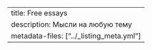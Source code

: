---
title: Free essays
description: Мысли на любую тему
metadata-files: ["../_listing_meta.yml"]
---